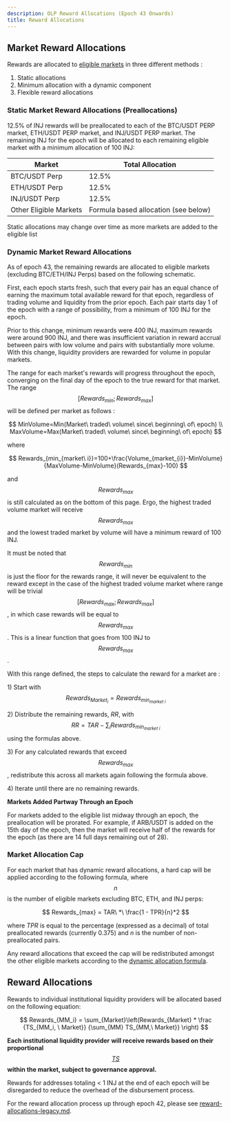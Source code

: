```yaml
---
description: OLP Reward Allocations (Epoch 43 Onwards)
title: Reward Allocations
---
```


## Market Reward Allocations

Rewards are allocated to [eligible markets](./eligible-markets/) in three different methods :

1. Static allocations
2. Minimum allocation with a dynamic component
3. Flexible reward allocations

### Static Market Reward Allocations (Preallocations)

12.5% of INJ rewards will be preallocated to each of the BTC/USDT PERP market, ETH/USDT PERP market, and INJ/USDT PERP market. The remaining INJ for the epoch will be allocated to each remaining eligible market with a minimum allocation of 100 INJ:&#x20;

| Market                 | Total Allocation                     |
| ---------------------- | ------------------------------------ |
| BTC/USDT Perp          | 12.5%                                |
| ETH/USDT Perp          | 12.5%                                |
| INJ/USDT Perp          | 12.5%                                |
| Other Eligible Markets | Formula based allocation (see below) |

<Callout icon="info" color="#07C1FF" iconType="regular">
Static allocations may change over time as more markets are added to the eligible list
</Callout>

### Dynamic Market Reward Allocations

As of epoch 43, the remaining rewards are allocated to eligible markets (excluding BTC/ETH/INJ Perps) based on the following schematic.

First, each epoch starts fresh, such that every pair has an equal chance of earning the maximum total available reward for that epoch, regardless of trading volume and liquidity from the prior epoch. Each pair starts day 1 of the epoch with a range of possibility, from a minimum of 100 INJ for the epoch.

Prior to this change, minimum rewards were 400 INJ, maximum rewards were around 900 INJ, and there was insufficient variation in reward accrual between pairs with low volume and pairs with substantially more volume. With this change, liquidity providers are rewarded for volume in popular markets.

The range for each market's rewards will progress throughout the epoch, converging on the final day of the epoch to the true reward for that market. The range $$[Rewards_{min};Rewards_{max}]$$ will be defined per market as follows :&#x20;

$$
MinVolume=Min(Market\ traded\ volume\ since\ beginning\ of\ epoch) \\
MaxVolume=Max(Market\ traded\ volume\ since\ beginning\ of\ epoch)
$$

where

$$
Rewards_{min_{market\ i}}=100+\frac{Volume_{market_{i}}-MinVolume}{MaxVolume-MinVolume}(Rewards_{max}-100)
$$

and $$Rewards_{max}$$ is still calculated as on the bottom of this page. Ergo, the highest traded volume market will receive $$Rewards_{max}$$ and the lowest traded market by volume will have a minimum reward of 100 INJ.

It must be noted that $$Rewards_{min}$$ is just the floor for the rewards range, it will never be equivalent to the reward except in the case of the highest traded volume market where range will be trivial $$[Rewards_{max};Rewards_{max}]$$, in which case rewards will be equal to $$Rewards_{max}$$. This is a linear function that goes from 100 INJ to $$Rewards_{max}$$.

With this range defined, the steps to calculate the reward for a market are :&#x20;

1\) Start with $$Rewards_{Market_{i}}=Rewards_{min_{market\ i}}$$&#x20;

2\) Distribute the remaining rewards, _RR_, with $$RR=TAR-\sum_{i}Rewards_{min_{market\ i}}$$using the formulas above.

3\) For any calculated rewards that exceed $$Rewards_{max}$$, redistribute this across all markets again following the formula above.

4\) Iterate until there are no remaining rewards.

**Markets Added Partway Through an Epoch**

For markets added to the eligible list midway through an epoch, the preallocation will be prorated. For example, if ARB/USDT is added on the 15th day of the epoch, then the market will receive half of the rewards for the epoch (as there are 14 full days remaining out of 28).

### Market Allocation Cap

For each market that has dynamic reward allocations, a hard cap will be applied according to the following formula, where $$n$$ is the number of eligible markets excluding BTC, ETH, and INJ perps:

$$
Rewards_{max} = TAR\ *\ \frac{1 - TPR}{n}*2
$$

where _TPR_ is equal to the percentage (expressed as a decimal) of total preallocated rewards (currently 0.375) and _n_ is the number of non-preallocated pairs.

Any reward allocations that exceed the cap will be redistributed amongst the other eligible markets according to the [dynamic allocation formula](./reward-allocations/#dynamic-market-reward-allocations).

## Reward Allocations

Rewards to individual institutional liquidity providers will be allocated based on the following equation:

$$
Rewards_{MM_i} = \sum_{Market}\left(Rewards_{Market} * \frac {TS_{MM_i, \ Market}} {\sum_{MM} TS_{MM,\ Market}} \right)
$$

**Each institutional liquidity provider** **will receive rewards based on their proportional**[ $$TS$$ ](./scoring/#total-score)**within the market, subject to governance approval.**&#x20;

<Callout icon="info" color="#07C1FF" iconType="regular">
Rewards for addresses totaling < 1 INJ at the end of each epoch will be disregarded to reduce the overhead of the disbursement process.&#x20;
</Callout>

For the reward allocation process up through epoch 42, please see [reward-allocations-legacy.md](./reward-allocations-legacy/ "mention").

